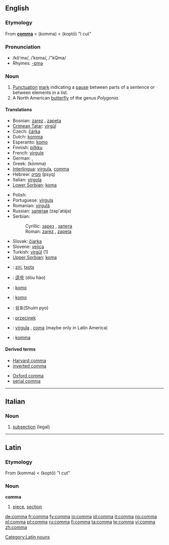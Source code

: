 {{see|coma}}
==English==
{{Punctuation marks}}

===Etymology===
From {{L.}} '''[[#Latin|comma]]''' < {{AGr.}} '''{{polytonic|[[κόμμα]]}}''' (komma) < '''{{polytonic|[[κόπτω]]}}''' (koptō) "I cut"

===Pronunciation===
*/kŏ'mə/, /ˈkɒma/, /"kQma/
*Rhymes: [[Rhymes:English:-ɒmə|-ɒmə]]

===Noun===
{{en-noun}}

# [[Punctuation]] [[mark]] indicating a [[pause]] between parts of a sentence or between elements in a list.
# A North American [[butterfly]] of the genus ''Polygonia''.

====Translations====
{{trans-top|Punctuation}}
*Bosnian: [[zarez]] {{m}}, [[zapeta]] {{f}}
*[[Crimean Tatar]]: [[virgül]]
*Czech: [[čárka]] {{f}}
*Dutch: [[komma]] {{f}}
*Esperanto: [[komo]]
*Finnish: [[pilkku]]
*French: [[virgule]] {{f}}
*German: {{t+|de|Komma}} {{n}}, {{t+|de|Beistrich}} {{m}}
*Greek: {{t-|el|κόμμα|n|}} (kómma)
*[[Interlingua]]: [[virgula]], [[#Interlingua|comma]]
*Hebrew: [[פסיק]] (psyq) {{m}}
*Italian: [[virgola]] {{f}}
*[[Lower Sorbian]]: [[koma]] {{f}}
{{trans-mid}}
*Polish: {{t|pl|przecinek}} {{m}}
*Portuguese: [[vírgula]] {{f}}
*Romanian: [[virgulă]] {{f}}
*Russian: [[запятая]] (zap'atája) {{f}}
*Serbian:
*:Cyrillic: [[зарез]] {{m}}, [[запета]] {{f}}
*:Roman: [[zarez#Serbian|zarez]] {{m}}, [[zapeta#Serbian|zapeta]] {{f}}
*Slovak: [[čiarka]] {{f}}
*Slovene: [[vejica]] {{f}}
*Turkish: [[virgül]] (1)
*[[Upper Sorbian]]: [[koma]] {{f}}
{{trans-bottom}}

{{trans-top|Butterfly}}
{{trans-mid}}
{{trans-bottom}}

{{checktrans}}
{{trans-top|Translations to be categorised}}
*{{ttbc|Basque}}: [[ziri]], [[txotx]]
*{{ttbc|Chinese}}: [[逗号]] (dòu hào)
*{{ttbc|Esperanto}}: [[komo]]
{{trans-mid}}
*{{ttbc|Ido}}: [[komo]]
*{{ttbc|Korean}}: 쉼표(Shuim pyo)
*{{ttbc|Polish}}: [[przecinek]] {{m}}
*{{ttbc|Spanish}}: [[vírgula]] {{f}}, [[coma]] {{f}} (maybe only in Latin America)
*{{ttbc|Swedish}}: [[komma]] {{n}}
{{trans-bottom}}

====Derived terms====
{{top2}}
*[[Harvard comma]]
*[[inverted comma]]
{{mid2}}
*[[Oxford comma]]
*[[serial comma]]
{{bottom}}

----

==Italian==

===Noun===
{{it-noun|comm|m|a|i}}

# [[subsection]] (legal)

----

==Latin==

===Etymology===
From {{AGr.|la}} '''{{polytonic|[[κόμμα]]}}''' (komma) < '''{{polytonic|[[κόπτω]]}}''' (koptō) "I cut"

===Noun===
'''comma'''

# [[piece]], [[section]]

[[Category:Latin nouns]]

[[de:comma]]
[[fr:comma]]
[[fy:comma]]
[[io:comma]]
[[id:comma]]
[[it:comma]]
[[no:comma]]
[[pl:comma]]
[[pt:comma]]
[[ru:comma]]
[[fi:comma]]
[[ta:comma]]
[[te:comma]]
[[vi:comma]]
[[zh:comma]]